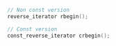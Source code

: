 ```cpp
// Non const version
reverse_iterator rbegin();

// Const version
const_reverse_iterator crbegin();
```